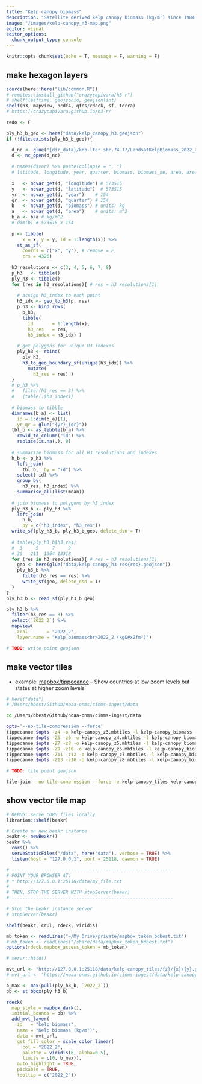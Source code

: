 ```yaml
---
title: "Kelp canopy biomass"
description: "Satellite derived kelp canopy biomass (kg/m²) since 1984 across the coast of California, Oregon and Washington"
image: "/images/kelp-canopy_h3-map.png"
editor: visual
editor_options: 
  chunk_output_type: console
---
```


```r
knitr::opts_chunk$set(echo = T, message = F, warning = F)
```


## make hexagon layers

```r
source(here::here("lib/common.R"))
# remotes::install_github("crazycapivara/h3-r")
# shelf(leaftime, geojsonio, geojsonlint)
shelf(h3, mapview, ncdf4, qfes/rdeck, sf, terra)
# https://crazycapivara.github.io/h3-r/

redo <- F

ply_h3_b_geo <- here("data/kelp_canopy_h3.geojson")
if (!file.exists(ply_h3_b_geo)){

  d_nc <- glue("{dir_data}/knb-lter-sbc.74.17/LandsatKelpBiomass_2022_Q2_withmetadata.nc")
  d <- nc_open(d_nc)
  
  # names(d$var) %>% paste(collapse = ", ")
  # latitude, longitude, year, quarter, biomass, biomass_se, area, area_se, passes, passes5, passes7, passes8
  
  x   <- ncvar_get(d, "longitude") # 573515
  y   <- ncvar_get(d, "latitude")  # 573515
  yr  <- ncvar_get(d, "year")    # 154
  qr  <- ncvar_get(d, "quarter") # 154
  b   <- ncvar_get(d, "biomass") # units: kg
  a   <- ncvar_get(d, "area")    # units: m^2
  b_a <- b/a # kg/m^2
  # dim(b) # 573515 x 154
  
  p <- tibble(
      x = x, y = y, id = 1:length(x)) %>% 
    st_as_sf(
      coords = c("x", "y"), # remove = F, 
      crs = 4326) 
  
  h3_resolutions <- c(3, 4, 5, 6, 7, 8)
  p_h3   <- tibble()
  ply_h3 <- tibble()
  for (res in h3_resolutions){ # res = h3_resolutions[1]
    
    # assign h3_index to each point
    h3_idx <- geo_to_h3(p, res)
    p_h3 <- bind_rows(
      p_h3,
      tibble(
        id       = 1:length(x),
        h3_res   = res,
        h3_index = h3_idx) )
    
    # get polygons for unique H3 indexes
    ply_h3 <- rbind(
      ply_h3,
      h3_to_geo_boundary_sf(unique(h3_idx)) %>% 
        mutate(
          h3_res = res) )
  }
  # p_h3 %>% 
  #   filter(h3_res == 3) %>% 
  #   {table(.$h3_index)}
  
  # biomass to tibble
  dimnames(b_a) <- list(
    id = 1:dim(b_a)[1],
    yr_qr = glue("{yr}_{qr}"))
  tbl_b <- as_tibble(b_a) %>% 
    rowid_to_column("id") %>% 
    replace(is.na(.), 0)
  
  # summarize biomass for all H3 resolutions and indexes
  h_b <- p_h3 %>% 
    left_join(
      tbl_b,  by = "id") %>% 
    select(-id) %>% 
    group_by(
      h3_res, h3_index) %>% 
    summarise_all(list(mean))
  
  # join biomass to polygons by h3_index
  ply_h3_b <- ply_h3 %>% 
    left_join(
      h_b,
      by = c("h3_index", "h3_res"))
  write_sf(ply_h3_b, ply_h3_b_geo, delete_dsn = T)
  
  # table(ply_h3_b$h3_res)
  #  3     5     7     9 
  # 36   211  1364 13318
  for (res in h3_resolutions){ # res = h3_resolutions[1]
    geo <- here(glue("data/kelp-canopy_h3-res{res}.geojson"))
    ply_h3_b %>% 
      filter(h3_res == res) %>% 
      write_sf(geo, delete_dsn = T)
  }
}
ply_h3_b <- read_sf(ply_h3_b_geo)

ply_h3_b %>%
  filter(h3_res == 3) %>%
  select(`2022_2`) %>% 
  mapView(
    zcol       = "2022_2",
    layer.name = "Kelp biomass<br>2022_2 (kg&#x2fm²)")

# TODO: write point geojson
```

## make vector tiles

* example: [mapbox/tippecanoe](https://github.com/mapbox/tippecanoe#show-countries-at-low-zoom-levels-but-states-at-higher-zoom-levels) - Show countries at low zoom levels but states at higher zoom levels


```bash
# here("data")
# /Users/bbest/Github/noaa-onms/cinms-ingest/data

cd /Users/bbest/Github/noaa-onms/cinms-ingest/data

opts='--no-tile-compression --force'
tippecanoe $opts -z4 -o kelp-canopy_z3.mbtiles -l kelp-canopy_biomass --coalesce-densest-as-needed kelp-canopy_h3-res3.geojson
tippecanoe $opts -Z5 -z6 -o kelp-canopy_z4.mbtiles -l kelp-canopy_biomass --coalesce-densest-as-needed --extend-zooms-if-still-dropping kelp-canopy_h3-res4.geojson
tippecanoe $opts -Z7 -z8 -o kelp-canopy_z5.mbtiles -l kelp-canopy_biomass --coalesce-densest-as-needed --extend-zooms-if-still-dropping kelp-canopy_h3-res5.geojson
tippecanoe $opts -Z9 -z10 -o kelp-canopy_z6.mbtiles -l kelp-canopy_biomass --coalesce-densest-as-needed --extend-zooms-if-still-dropping kelp-canopy_h3-res6.geojson
tippecanoe $opts -Z11 -z12 -o kelp-canopy_z7.mbtiles -l kelp-canopy_biomass --coalesce-densest-as-needed --extend-zooms-if-still-dropping kelp-canopy_h3-res7.geojson
tippecanoe $opts -Z13 -z16 -o kelp-canopy_z8.mbtiles -l kelp-canopy_biomass --coalesce-densest-as-needed --extend-zooms-if-still-dropping kelp-canopy_h3-res8.geojson

# TODO: tile point geojson

tile-join --no-tile-compression --force -e kelp-canopy_tiles kelp-canopy_z3.mbtiles kelp-canopy_z4.mbtiles kelp-canopy_z5.mbtiles kelp-canopy_z6.mbtiles kelp-canopy_z7.mbtiles kelp-canopy_z8.mbtiles
```

## show vector tile map

```r
# DEBUG: serve CORS files locally
librarian::shelf(beakr)

# Create an new beakr instance
beakr <- newBeakr()
beakr %>%
  cors() %>%
  serveStaticFiles("/data", here("data"), verbose = TRUE) %>%
  listen(host = "127.0.0.1", port = 25118, daemon = TRUE)

# ------------------------------------------------------------
# POINT YOUR BROWSER AT:
# * http://127.0.0.1:25118/data/my_file.txt
#
# THEN, STOP THE SERVER WITH stopServer(beakr)
# ------------------------------------------------------------

# Stop the beakr instance server
# stopServer(beakr)
```


```r
shelf(beakr, crul, rdeck, viridis)

mb_token <- readLines("~/My Drive/private/mapbox_token_bdbest.txt")
# mb_token <- readLines("/share/data/mapbox_token_bdbest.txt")
options(rdeck.mapbox_access_token = mb_token)

# servr::httd()

mvt_url <- "http://127.0.0.1:25118/data/kelp-canopy_tiles/{z}/{x}/{y}.pbf"
# mvt_url <- "https://noaa-onms.github.io/cinms-ingest/data/kelp-canopy_tiles/{z}/{x}/{y}.pbf"

b_max <- max(pull(ply_h3_b, `2022_2`))
bb <- st_bbox(ply_h3_b)

rdeck(
  map_style = mapbox_dark(),
  initial_bounds = bb) %>% 
  add_mvt_layer(
    id   = "kelp_biomass",
    name = "Kelp biomass (kg/m²)",
    data = mvt_url,
    get_fill_color = scale_color_linear(
      col = "2022_2",
      palette = viridis(6, alpha=0.5),
      limits = c(0, b_max)),
    auto_highlight = TRUE,
    pickable = TRUE,
    tooltip = c("2022_2"))
```
